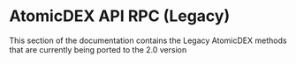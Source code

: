 
# AtomicDEX API RPC (Legacy)

This section of the documentation contains the Legacy AtomicDEX methods that are currently being ported to the 2.0 version